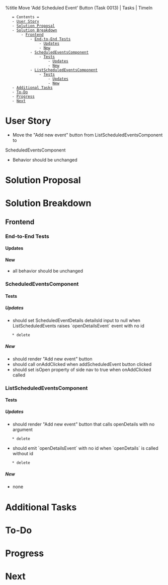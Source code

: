 %title Move 'Add Scheduled Event' Button (Task 0013) | Tasks | TimeIn

    = Contents =
    - [[#User Story|User Story]]
    - [[#Solution Proposal|Solution Proposal]]
    - [[#Solution Breakdown|Solution Breakdown]]
        - [[#Solution Breakdown#Frontend|Frontend]]
            - [[#Solution Breakdown#Frontend#End-to-End Tests|End-to-End Tests]]
                - [[#Solution Breakdown#Frontend#End-to-End Tests#Updates|Updates]]
                - [[#Solution Breakdown#Frontend#End-to-End Tests#New|New]]
            - [[#Solution Breakdown#Frontend#ScheduledEventsComponent|ScheduledEventsComponent]]
                - [[#Solution Breakdown#Frontend#ScheduledEventsComponent#Tests|Tests]]
                    - [[#Solution Breakdown#Frontend#ScheduledEventsComponent#Tests#Updates|Updates]]
                    - [[#Solution Breakdown#Frontend#ScheduledEventsComponent#Tests#New|New]]
            - [[#Solution Breakdown#Frontend#ListScheduledEventsComponent|ListScheduledEventsComponent]]
                - [[#Solution Breakdown#Frontend#ListScheduledEventsComponent#Tests|Tests]]
                    - [[#Solution Breakdown#Frontend#ListScheduledEventsComponent#Tests#Updates|Updates]]
                    - [[#Solution Breakdown#Frontend#ListScheduledEventsComponent#Tests#New|New]]
    - [[#Additional Tasks|Additional Tasks]]
    - [[#To-Do|To-Do]]
    - [[#Progress|Progress]]
    - [[#Next|Next]]

= User Story =
* Move the "Add new event" button from ListScheduledEventsComponent to
ScheduledEventsComponent
* Behavior should be unchanged
= Solution Proposal =
= Solution Breakdown =
== Frontend ==
=== End-to-End Tests ===
==== Updates ====
==== New ====
* all behavior should be unchanged
=== ScheduledEventsComponent ===
==== Tests ====
===== Updates =====
* should set ScheduledEventDetails detailsId input to null when ListScheduledEvents raises `openDetailsEvent` event with no id
    * delete
===== New =====
* should render "Add new event" button
* should call onAddClicked when addScheduledEvent button clicked
* should set isOpen property of side nav to true when onAddClicked called
=== ListScheduledEventsComponent ===
==== Tests ====
===== Updates =====
* should render "Add new event" button that calls openDetails with no argument
    * delete
* should emit `openDetailsEvent` with no id when `openDetails` is called without id
    * delete
===== New =====
* none
= Additional Tasks =
= To-Do =
= Progress =
= Next =

